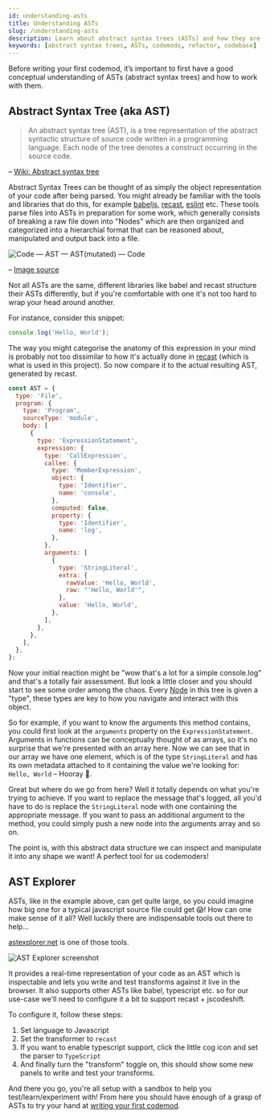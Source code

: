 ```yaml
---
id: understanding-asts
title: Understanding ASTs
slug: /understanding-asts
description: Learn about abstract syntax trees (ASTs) and how they are used in codemods. This page covers the basics of ASTs, including what they are and how they are used to represent the structure of code. We'll also discuss how to read and manipulate ASTs in your codemods to automatically refactor your codebase.
keywords: [abstract syntax trees, ASTs, codemods, refactor, codebase]
---
```


Before writing your first codemod, it’s important to first have a good conceptual understanding of ASTs (abstract syntax trees) and how to work with them.

## Abstract Syntax Tree (aka AST)

> An abstract syntax tree (AST), is a tree representation of the abstract syntactic structure of source code written in a programming language. Each node of the tree denotes a construct occurring in the source code.

– [Wiki: Abstract syntax tree](https://en.wikipedia.org/wiki/Abstract_syntax_tree)

Abstract Syntax Trees can be thought of as simply the object representation of your code after being parsed.
You might already be familiar with the tools and libraries that do this, for example [babeljs](https://babeljs.io/), [recast](https://github.com/benjamn/recast), [eslint](https://eslint.org/) etc.
These tools parse files into ASTs in preparation for some work, which generally consists of breaking a raw file down into "Nodes" which are then organized and categorized into a hierarchial format that can be reasoned about, manipulated and output back into a file.

![Code — AST — AST(mutated) — Code](/img/ast.png)

– [Image source](https://itnext.io/automatic-refactoring-with-jscodeshift-codemods-45c219eaf992)

Not all ASTs are the same, different libraries like babel and recast structure their ASTs differently, but if you're comfortable with one it's not too hard to wrap your head around another.

For instance, consider this snippet:

```jsx
console.log('Hello, World');
```

The way you might categorise the anatomy of this expression in your mind is probably not too dissimilar to how it's actually done in [recast](https://github.com/benjamn/recast) (which is what is used in this project).
So now compare it to the actual resulting AST, generated by recast.

```js
const AST = {
  type: 'File',
  program: {
    type: 'Program',
    sourceType: 'module',
    body: [
      {
        type: 'ExpressionStatement',
        expression: {
          type: 'CallExpression',
          callee: {
            type: 'MemberExpression',
            object: {
              type: 'Identifier',
              name: 'console',
            },
            computed: false,
            property: {
              type: 'Identifier',
              name: 'log',
            },
          },
          arguments: [
            {
              type: 'StringLiteral',
              extra: {
                rawValue: 'Hello, World',
                raw: "'Hello, World'",
              },
              value: 'Hello, World',
            },
          ],
        },
      },
    ],
  },
};
```

Now your initial reaction might be "wow that's a lot for a simple console.log" and that's a totally fair assessment. But look a little closer and you should start to see some order among the chaos.
Every [Node](/docs/glossary#node) in this tree is given a "type", these types are key to how you navigate and interact with this object.

So for example, if you want to know the arguments this method contains, you could first look at the `arguments` property on the `ExpressionStatement`.
Arguments in functions can be conceptually thought of as arrays, so it's no surprise that we're presented with an array here.
Now we can see that in our array we have one element, which is of the type `StringLiteral` and has its own metadata attached to it containing the value we're looking for: `Hello, World` – Hooray 🎉.

Great but where do we go from here? Well it totally depends on what you're trying to achieve.
If you want to replace the message that's logged, all you'd have to do is replace the `StringLiteral` node with one containing the appropriate message.
If you want to pass an additional argument to the method, you could simply push a new node into the arguments array and so on.

The point is, with this abstract data structure we can inspect and manipulate it into any shape we want! A perfect tool for us codemoders!

## AST Explorer

ASTs, like in the example above, can get quite large, so you could imagine how big one for a typical javascript source file could get 😱!
How can one make sense of it all? Well luckily there are indispensable tools out there to help...

[astexplorer.net](https://astexplorer.net/) is one of those tools.

![AST Explorer screenshot](/img/astexplorer.png)

It provides a real-time representation of your code as an AST which is inspectable and lets you write and test transforms against it live in the browser.
It also supports other ASTs like babel, typescript etc. so for our use-case we'll need to configure it a bit to support recast + jscodeshift.

To configure it, follow these steps:

1. Set language to Javascript
2. Set the transformer to `recast`
3. If you want to enable typescript support, click the little cog icon and set the parser to `TypeScript`
4. And finally turn the "transform" toggle on, this should show some new panels to write and test your transforms.

And there you go, you're all setup with a sandbox to help you test/learn/experiment with!
From here you should have enough of a grasp of ASTs to try your hand at [writing your first codemod](/docs/your-first-codemod).
